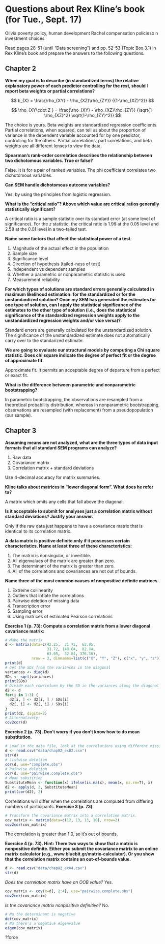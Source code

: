 Questions about Rex Kline's book (for Tue., Sept. 17)
===============================================================================

Olivia poverty policy, human development
Rachel compensation policieso n investment choices

Read pages 28-51 (until "Data screening") and pp. 52-53 (Topic Box 3.1) in Rex Kline's book and prepare the answers to the following questions.

Chapter 2
-------------------------------------------------------------------------------

**When my goal is to describe (in standardized terms) the relative explanatory power of each predictor controlling for the rest, should I report beta weights or partial correlations?**  

$$
  b_{X} =
    \frac{\rho_{XY} - \rho_{XZ}\rho_{ZY}}
    {{1-\rho_{XZ}^2}}
$$

$$
  \rho_{XY\cdot Z } =
    \frac{\rho_{XY} - \rho_{XZ}\rho_{ZY}}
    {\sqrt{1-\rho_{XZ}^2} \sqrt{1-\rho_{ZY}^2}}
$$

The choice is yours. Beta weights are standardized regression coefficients. Partial correlations, when squared, can tell us about the proportion of variance in the dependent variable accounted for by one predictor, controlling for the others. Partial correlations, part correlations, and beta weights are all different lenses to view the data.

**Spearman's rank-order correlation describes the relationship between two dichotomous variables. True or false?**

False. It is for a pair of ranked variables. The phi coefficient correlates two dichotomous variables.

**Can SEM handle dichotomous outcome variables?**

Yes, by using the principles from logistic regression.

**What is the "critical ratio"? Above which value are critical ratios generally statistically significant?**

A critical ratio is a sample statistic over its standard error (at some level of significance). For the _z_ statistic, the critical ratio is 1.96 at the 0.05 level and 2.58 at the 0.01 level in a two-tailed test. 

**Name some factors that affect the statistical power of a test.**

1. Magnitude of the actual effect in the population
2. Sample size
3. Significance level
4. Direction of hypothesis (tailed-ness of test)
5. Independent vs dependent samples
6. Whether a parametric or nonparametric statistic is used
7. Measurement reliability

**For which types of solutions are standard errors generally calculated in maximum likelihood estimation: for the standardized or for the unstandardized solution? Once my SEM has generated the estimates for one type of solution, can I apply the statistical significance of the estimates to the other type of solution (i.e., does the statistical significance of the standardized regression weights apply to the unstandardized regression weights and/or vice versa)?**

Standard errors are generally calculated for the unstandardized solution. The significance of the unstandardized estimate does not automatically carry over to the standarized estimate. 

**We are going to evaluate our structural models by computing a Chi square statistic. Does chi square indicate the degree of perfect fit or the degree of approximate fit.**

Approximate fit. It permits an acceptable degree of departure from a perfect or exact fit.

**What is the difference between parametric and nonparametric bootstrapping?**

In parametric bootstrapping, the observations are resampled from a theoretical probability distribution, whereas in nonparametric bootstrapping, observations are resampled (with replacement) from a pseudopopulation (our sample).




Chapter 3
-------------------------------------------------------------------------------
 
**Assuming means are not analyzed, what are the three types of data input formats that all standard SEM programs can analyze?**

1. Raw data
2. Covariance matrix
3. Correlation matrix + standard deviations

Use 4-decimal accuracy for matrix summaries.

**Kline talks about matrices in "lower diagonal form". What does he refer to?**

A matrix which omits any cells that fall above the diagonal.

**Is it acceptable to submit for analyses just a correlation matrix without standard deviations? Justify your answer.**

Only if the raw data just happens to have a covariance matrix that is identical to its correlation matrix. 

**A data matrix is positive definite only if it possesses certain characteristics. Name at least three of these characteristics:**

1. The matrix is nonsingular, or invertible.
2. All eigenvalues of the matrix are greater than zero.
3. The determinant of the matrix is greater than zero.
4. All of the correlations and covariances are not out of bounds.

**Name three of the most common causes of nonpositive definite matrices.**

1. Extreme collinearity
2. Outliers that inflate the correlations
3. Pairwise deletion of missing data
4. Transcription error
5. Sampling error
6. Using matrices of estimated Pearson correlations

**Exercise 1 (p. 73): Compute a correlation matrix from a lower diagonal covariance matrix:**

```r
# Make the matrix
d <- matrix(data=c(42.25,  31.72,  63.05, 
                   31.72, 148.84,  82.84, 
                   63.05,  82.84, 376.36), 
            nrow = 3, dimnames=list(c("X", "Y", "Z"), c("x", "y", "z")))
print(d)
# Get the SDs from the variances in the diagonal
variances <- diag(d)
SDs <- sqrt(variances)
print(SDs)
# Divide each row/column by the SD in the variances along the diagonal
d2 <- d
for(i in 1:3) {
  d2[i, ] <- d2[i, ] / SDs[i]
  d2[, i] <- d2[, i] / SDs[i]
}
print(d2, digits=2)
# Alternatively:
cov2cor(d)
```

**Exercise 2 (p. 73). Don't worry if you don't know how to do mean substitution.**
```r
# Load in the data file, look at the correlations using different missing data strategies
d <- read.csv("data/chap02_ex02.csv")
str(d)
# Listwise deletion
cor(d, use="complete.obs")
# Pairwise deletion
cor(d, use="pairwise.complete.obs")
# Mean substition
SubstituteMean <- function(x) ifelse(is.na(x), mean(x, na.rm=T), x)
d2 <- apply(d, 2, SubstituteMean)
print(cor(d2), 2)
```

Correlations will differ when the correlations are computed from differing numbers of participants.
**Exercise 3 (p. 73)**

```r
# Transform the covariance matrix into a correlation matrix. 
cov_matrix <- matrix(data=c(12, 13, 13, 10), nrow=2)
cov2cor(cov_matrix)
```

The correlation is greater than 1.0, so it's out of bounds. 

**Exercise 4 (p. 73). Hint: There two ways to show that a matrix is nonpositive definite. Either you submit the covariance matrix to an online matrix calculator (e.g., www.bluebit.gr/matrix-calculator). Or you show that the correlation matrix contains an out-of-bounds value.**

```r
d <- read.csv("data/chap02_ex04.csv")
str(d)
```

_Does the correlation matrix have an OOB value?_ Yes.

```r
cov_matrix <- cov(x=d[, 2:4], use="pairwise.complete.obs")
cov2cor(cov_matrix)
```

_Is the covariance matrix nonpositive definitive?_ No.

```r
# No the determinant is negative
det(cov_matrix)
# No there's a negative eigenvalue
eigen(cov_matrix)
```



?force